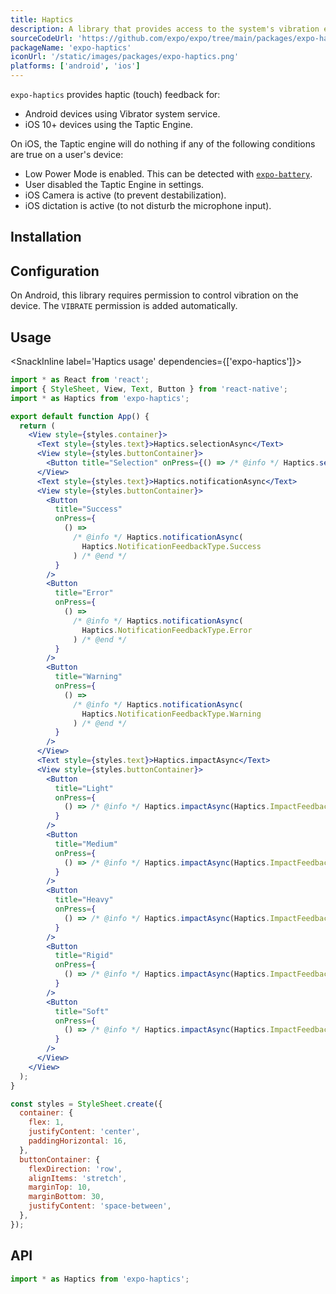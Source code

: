 ```yaml
---
title: Haptics
description: A library that provides access to the system's vibration effects on Android and the haptics engine on iOS.
sourceCodeUrl: 'https://github.com/expo/expo/tree/main/packages/expo-haptics'
packageName: 'expo-haptics'
iconUrl: '/static/images/packages/expo-haptics.png'
platforms: ['android', 'ios']
---
```



`expo-haptics` provides haptic (touch) feedback for:

- Android devices using Vibrator system service.
- iOS 10+ devices using the Taptic Engine.

On iOS, the Taptic engine will do nothing if any of the following conditions are true on a user's device:

- Low Power Mode is enabled. This can be detected with [`expo-battery`](/versions/latest/sdk/battery/).
- User disabled the Taptic Engine in settings.
- iOS Camera is active (to prevent destabilization).
- iOS dictation is active (to not disturb the microphone input).

## Installation

<APIInstallSection />

## Configuration

On Android, this library requires permission to control vibration on the device. The `VIBRATE` permission is added automatically.

## Usage

<SnackInline label='Haptics usage' dependencies={['expo-haptics']}>

```jsx
import * as React from 'react';
import { StyleSheet, View, Text, Button } from 'react-native';
import * as Haptics from 'expo-haptics';

export default function App() {
  return (
    <View style={styles.container}>
      <Text style={styles.text}>Haptics.selectionAsync</Text>
      <View style={styles.buttonContainer}>
        <Button title="Selection" onPress={() => /* @info */ Haptics.selectionAsync() /* @end */} />
      </View>
      <Text style={styles.text}>Haptics.notificationAsync</Text>
      <View style={styles.buttonContainer}>
        <Button
          title="Success"
          onPress={
            () =>
              /* @info */ Haptics.notificationAsync(
                Haptics.NotificationFeedbackType.Success
              ) /* @end */
          }
        />
        <Button
          title="Error"
          onPress={
            () =>
              /* @info */ Haptics.notificationAsync(
                Haptics.NotificationFeedbackType.Error
              ) /* @end */
          }
        />
        <Button
          title="Warning"
          onPress={
            () =>
              /* @info */ Haptics.notificationAsync(
                Haptics.NotificationFeedbackType.Warning
              ) /* @end */
          }
        />
      </View>
      <Text style={styles.text}>Haptics.impactAsync</Text>
      <View style={styles.buttonContainer}>
        <Button
          title="Light"
          onPress={
            () => /* @info */ Haptics.impactAsync(Haptics.ImpactFeedbackStyle.Light) /* @end */
          }
        />
        <Button
          title="Medium"
          onPress={
            () => /* @info */ Haptics.impactAsync(Haptics.ImpactFeedbackStyle.Medium) /* @end */
          }
        />
        <Button
          title="Heavy"
          onPress={
            () => /* @info */ Haptics.impactAsync(Haptics.ImpactFeedbackStyle.Heavy) /* @end */
          }
        />
        <Button
          title="Rigid"
          onPress={
            () => /* @info */ Haptics.impactAsync(Haptics.ImpactFeedbackStyle.Rigid) /* @end */
          }
        />
        <Button
          title="Soft"
          onPress={
            () => /* @info */ Haptics.impactAsync(Haptics.ImpactFeedbackStyle.Soft) /* @end */
          }
        />
      </View>
    </View>
  );
}

const styles = StyleSheet.create({
  container: {
    flex: 1,
    justifyContent: 'center',
    paddingHorizontal: 16,
  },
  buttonContainer: {
    flexDirection: 'row',
    alignItems: 'stretch',
    marginTop: 10,
    marginBottom: 30,
    justifyContent: 'space-between',
  },
});
```

</SnackInline>

## API

```js
import * as Haptics from 'expo-haptics';
```

<APISection packageName="expo-haptics" apiName="Haptics" />
